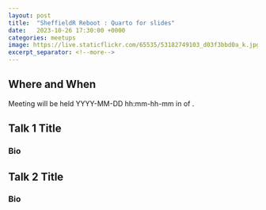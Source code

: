 ```yaml
---
layout: post
title:  "SheffieldR Reboot : Quarto for slides"
date:   2023-10-26 17:30:00 +0000
categories: meetups
image: https://live.staticflickr.com/65535/53182749103_d03f3bbd0a_k.jpg
excerpt_separator: <!--more-->
---
```


<!-- Some Blurb -->

## Where and When

Meeting will be held YYYY-MM-DD hh:mm-hh-mm in <!-- Room --> of <!-- Building -->.

## Talk 1 Title

<!-- Abstract -->

### Bio

<!-- Short Bio -->

## Talk 2 Title

<!-- Abstract -->

<!-- markdownlint-disable-next-line MD024 -->
### Bio

<!-- Short Bio -->
